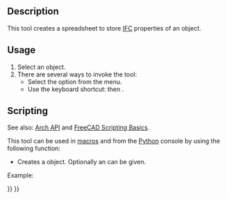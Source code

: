 <languages/>
<translate>

<!--T:3-->
{{Docnav
|[[BIM_IfcExplorer|IfcExplorer]]
|[[Arch_Panel|Panel]]
|[[BIM_Workbench|BIM]]
|IconL=BIM_IfcExplorer.svg
|IconR=Arch_Panel.svg
|IconC=Workbench_BIM.svg
}}

<!--T:1-->
{{GuiCommand
|Name=Arch IfcSpreadsheet
|MenuLocation=Utils → New IFC Spreadsheet
|Workbenches=[[BIM_Workbench|BIM]]
|Shortcut={{KEY|I}} {{KEY|P}}
|SeeAlso=[[Arch_IFC|Arch IFC]]
}}

== Description == <!--T:4-->

<!--T:15-->
This tool creates a spreadsheet to store [[Arch_IFC|IFC]] properties of an object.

==Usage== <!--T:5-->

<!--T:16-->
# Select an object.
# There are several ways to invoke the tool: 
#* Select the {{MenuCommand|Utils → [[Image:Arch_IfcSpreadsheet.svg|16px]] New IFC Spreadsheet}} option from the menu.
#* Use the keyboard shortcut: {{KEY|I}} then {{KEY|P}}.

== Scripting == <!--T:17-->

<!--T:6-->
See also: [[Arch_API|Arch API]] and [[FreeCAD_Scripting_Basics|FreeCAD Scripting Basics]].

<!--T:7-->
This tool can be used in [[Macros|macros]] and from the [[Python|Python]] console by using the following function:
</translate>
{{Code|code=
spreadsheet = makeIfcSpreadsheet(archobj=None)
}}
<translate>

<!--T:8-->
* Creates a {{incode|spreadsheet}} object. Optionally an {{incode|archobj}} can be given.

<!--T:9-->
Example:
</translate>
{{Code|code=
import FreeCAD, Draft, Arch

Line = Draft.makeWire([FreeCAD.Vector(0, 0, 0), FreeCAD.Vector(2000, 2000, 0)])
Wall = Arch.makeWall(Line, width=150, height=3000)
FreeCAD.ActiveDocument.recompute()

spreadsheet = Arch.makeIfcSpreadsheet(Wall)
}}
<translate>


<!--T:12-->
{{Docnav
|[[BIM_IfcExplorer|IfcExplorer]]
|[[Arch_Panel|Panel]]
|[[BIM_Workbench|BIM]]
|IconL=BIM_IfcExplorer.svg
|IconR=Arch_Panel.svg
|IconC=Workbench_BIM.svg
}}

</translate>
{{BIM_Tools_navi{{#translation:}}}}
{{Userdocnavi{{#translation:}}}}